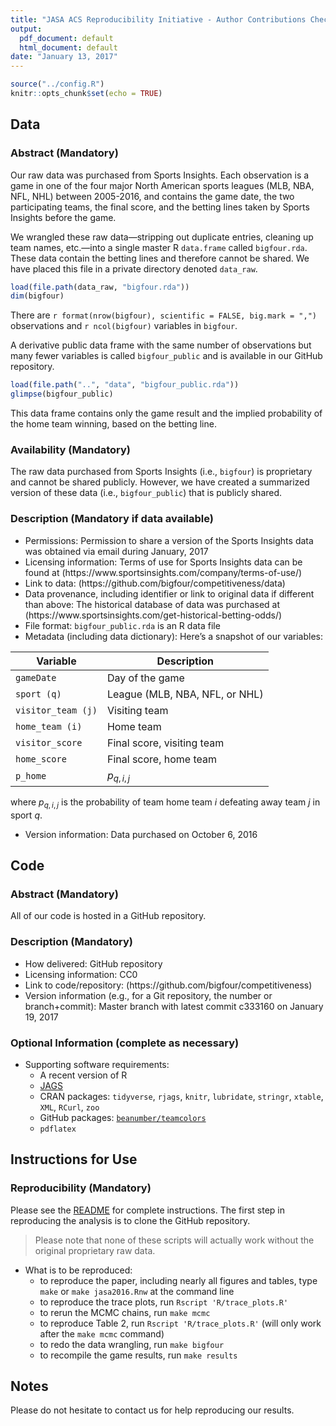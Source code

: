 ```yaml
---
title: "JASA ACS Reproducibility Initiative - Author Contributions Checklist Form"
output:
  pdf_document: default
  html_document: default
date: "January 13, 2017"
---
```


```r
source("../config.R")
knitr::opts_chunk$set(echo = TRUE)
```


## Data

### Abstract (Mandatory)
Our raw data was purchased from Sports Insights. Each observation is a game in one of the four major North American sports leagues (MLB, NBA, NFL, NHL) between 2005-2016, and contains the game date, the two participating teams, the final score, and the betting lines taken by Sports Insights before the game. 

We wrangled these raw data---stripping out duplicate entries, cleaning up team names, etc.---into a single master R `data.frame` called `bigfour.rda`. These data contain the betting lines and therefore cannot be shared. We have placed this file in a private directory denoted `data_raw`.

```r
load(file.path(data_raw, "bigfour.rda"))
dim(bigfour)
```

There are `r format(nrow(bigfour), scientific = FALSE, big.mark = ",")` observations and `r ncol(bigfour)` variables in `bigfour`.

A derivative public data frame with the same number of observations but many fewer variables is called `bigfour_public` and is available in our GitHub repository. 

```r
load(file.path("..", "data", "bigfour_public.rda"))
glimpse(bigfour_public)
```

This data frame contains only the game result and the implied probability of the home team winning, based on the betting line. 

### Availability (Mandatory)

The raw data purchased from Sports Insights (i.e., `bigfour`) is proprietary and cannot be shared publicly. However, we have created a summarized version of these data (i.e., `bigfour_public`) that is publicly shared. 

### Description (Mandatory if data available)

- Permissions: Permission to share a version of the Sports Insights data was obtained via email during January, 2017
- Licensing information: Terms of use for Sports Insights data can be found at (https://www.sportsinsights.com/company/terms-of-use/)
- Link to data: (https://github.com/bigfour/competitiveness/data)
- Data provenance, including identifier or link to original data if different than above: The historical database of data was purchased at (https://www.sportsinsights.com/get-historical-betting-odds/)
- File format: `bigfour_public.rda` is an R data file
- Metadata (including data dictionary): Here's a snapshot of our variables:

Variable | Description
------------- | -------------
`gameDate` | Day of the game
`sport (q)` | League (MLB, NBA, NFL, or NHL)
`visitor_team (j)` | Visiting team 
`home_team (i)` | Home team 
`visitor_score` | Final score, visiting team
`home_score` | Final score, home team
`p_home` | $p_{q,i,j}$

where $p_{q,i,j}$ is the probability of team home team $i$ defeating away team $j$ in sport $q$. 

- Version information: Data purchased on October 6, 2016

## Code

### Abstract (Mandatory)
All of our code is hosted in a GitHub repository. 

### Description (Mandatory)

- How delivered: GitHub repository
- Licensing information: CC0
- Link to code/repository: (https://github.com/bigfour/competitiveness)
- Version information (e.g., for a Git repository, the number or branch+commit): Master branch with latest commit c333160 on January 19, 2017

### Optional Information (complete as necessary) 

- Supporting software requirements:
    - A recent version of R
    - [JAGS](http://mcmc-jags.sourceforge.net/)
    - CRAN packages: `tidyverse`, `rjags`, `knitr`, `lubridate`, `stringr`, `xtable`, `XML`, `RCurl`, `zoo`
    - GitHub packages: [`beanumber/teamcolors`](https://github.com/beanumber/teamcolors)
    - `pdflatex`

## Instructions for Use

### Reproducibility (Mandatory)

Please see the [README](https://github.com/bigfour/competitiveness/blob/master/README.md) for complete instructions. The first step in reproducing the analysis is to clone the GitHub repository. 

> Please note that none of these scripts will actually work without the original proprietary raw data. 

- What is to be reproduced:
    - to reproduce the paper, including nearly all figures and tables, type `make` or `make jasa2016.Rnw` at the command line
    - to reproduce the trace plots, run `Rscript 'R/trace_plots.R'`
    - to rerun the MCMC chains, run `make mcmc`
    - to reproduce Table 2, run `Rscript 'R/trace_plots.R'` (will only work after the `make mcmc` command)
    - to redo the data wrangling, run `make bigfour`
    - to recompile the game results, run `make results`


## Notes

Please do not hesitate to contact us for help reproducing our results. 